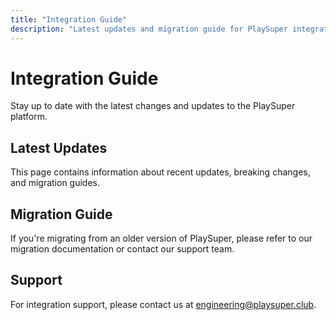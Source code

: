 ```yaml
---
title: "Integration Guide"
description: "Latest updates and migration guide for PlaySuper integration"
---
```


# Integration Guide

Stay up to date with the latest changes and updates to the PlaySuper platform.

## Latest Updates

This page contains information about recent updates, breaking changes, and migration guides.

## Migration Guide

If you're migrating from an older version of PlaySuper, please refer to our migration documentation or contact our support team.

## Support

For integration support, please contact us at [engineering@playsuper.club](mailto:engineering@playsuper.club).
